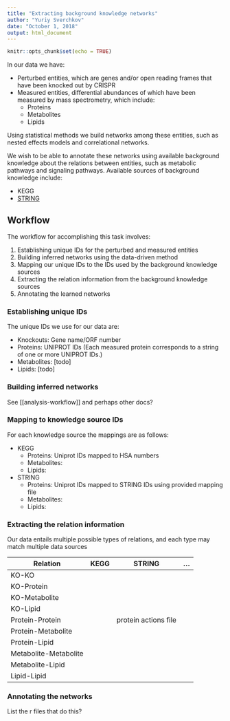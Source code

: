 ```yaml
---
title: "Extracting background knowledge networks"
author: "Yuriy Sverchkov"
date: "October 1, 2018"
output: html_document
---
```


```r
knitr::opts_chunk$set(echo = TRUE)
```

In our data we have:

 * Perturbed entities, which are genes and/or open reading frames that have been knocked out by CRISPR
 * Measured entities, differential abundances of which have been measured by mass spectrometry, which include:
    * Proteins
    * Metabolites
    * Lipids
   
Using statistical methods we build networks among these entities, such as nested effects models and correlational networks.

We wish to be able to annotate these networks using available background knowledge about the relations between entities, such as metabolic pathways and signaling pathways.
Available sources of background knowledge include:

 * KEGG
 * [STRING](https://string-db.org)
 
## Workflow

The workflow for accomplishing this task involves:

 1. Establishing unique IDs for the perturbed and measured entities
 2. Building inferred networks using the data-driven method
 3. Mapping our unique IDs to the IDs used by the background knowledge sources
 4. Extracting the relation information from the background knowledge sources
 5. Annotating the learned networks
 
### Establishing unique IDs

The unique IDs we use for our data are:

 * Knockouts: Gene name/ORF number
 * Proteins: UNIPROT IDs (Each measured protein corresponds to a string of one or more UNIPROT IDs.)
 * Metabolites: [todo]
 * Lipids: [todo]
 
### Building inferred networks

See [[analysis-workflow]] and perhaps other docs?

### Mapping to knowledge source IDs

For each knowledge source the mappings are as follows:

 * KEGG
    * Proteins: Uniprot IDs mapped to HSA numbers
    * Metabolites:
    * Lipids:
 * STRING
    * Proteins: Uniprot IDs mapped to STRING IDs using provided mapping file
    * Metabolites:
    * Lipids:

### Extracting the relation information

Our data entails multiple possible types of relations, and each type may match multiple data sources

| Relation | KEGG | STRING | ... |
|----------|------|----------|-----|
| KO-KO
| KO-Protein
| KO-Metabolite
| KO-Lipid
| Protein-Protein |  | protein actions file
| Protein-Metabolite
| Protein-Lipid
| Metabolite-Metabolite
| Metabolite-Lipid
| Lipid-Lipid

### Annotating the networks

List the r files that do this?
